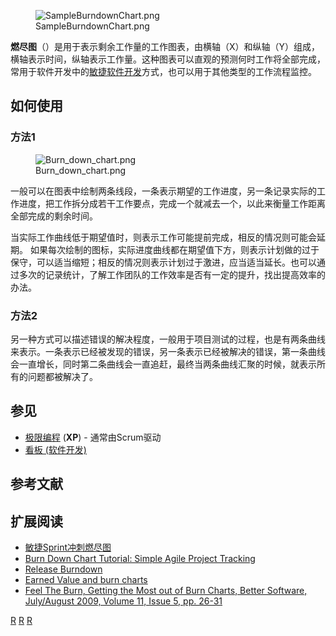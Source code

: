 [[File:SampleBurndownChart.png|thumb]]

'''燃尽图'''（{{lang-en|'''burn down chart'''}}）是用于表示剩余工作量的工作图表，由横轴（X）和纵轴（Y）组成，横轴表示时间，纵轴表示工作量。这种图表可以直观的预测何时工作将全部完成，常用于软件开发中的[[敏捷软件开发|敏捷软件开发]]方式，也可以用于其他类型的工作流程监控。

== 如何使用 ==
=== 方法1 ===
[[File:Burn_down_chart.png|frame]]

一般可以在图表中绘制两条线段，一条表示期望的工作进度，另一条记录实际的工作进度，把工作拆分成若干工作要点，完成一个就减去一个，以此来衡量工作距离全部完成的剩余时间。

当实际工作曲线低于期望值时，则表示工作可能提前完成，相反的情况则可能会延期。
如果每次绘制的图标，实际进度曲线都在期望值下方，则表示计划做的过于保守，可以适当缩短；相反的情况则表示计划过于激进，应当适当延长。也可以通过多次的记录统计，了解工作团队的工作效率是否有一定的提升，找出提高效率的办法。

=== 方法2 ===
另一种方式可以描述错误的解决程度，一般用于项目测试的过程，也是有两条曲线来表示。一条表示已经被发现的错误，另一条表示已经被解决的错误，第一条曲线会一直增长，同时第二条曲线会一直追赶，最终当两条曲线汇聚的时候，就表示所有的问题都被解决了。

== 参见 ==
* [[极限编程|极限编程]] ('''XP''') - 通常由Scrum驱动
* [[看板_(软件开发)|看板 (软件开发)]]

== 参考文献 ==
{{Reflist}}

== 扩展阅读 ==
* [https://www.agilewalker.com/sprint-burndown-chart/ 敏捷Sprint冲刺燃尽图] {{Wayback|url=https://www.agilewalker.com/sprint-burndown-chart/ |date=20201202054250 }}
* [http://joel.inpointform.net/software-development/burn-down-charts-tutorial-simple-agile-project-tracking/ Burn Down Chart Tutorial: Simple Agile Project Tracking] {{Wayback|url=http://joel.inpointform.net/software-development/burn-down-charts-tutorial-simple-agile-project-tracking/ |date=20130707200105 }}
* [https://web.archive.org/web/20071101053001/http://www.mountaingoatsoftware.com/release_burndown Release Burndown]
* [http://alistair.cockburn.us/Earned-value+and+burn+charts Earned Value and burn charts] {{Wayback|url=http://alistair.cockburn.us/Earned-value+and+burn+charts |date=20170622112239 }}
* [http://idiacomputing.com/pub/BetterSoftware-BurnCharts.pdf Feel The Burn, Getting the Most out of Burn Charts, Better Software, July/August 2009, Volume 11, Issue 5, pp. 26-31] {{Wayback|url=http://idiacomputing.com/pub/BetterSoftware-BurnCharts.pdf |date=20210126135657 }}

[[Category:项目管理|R]]
[[Category:敏捷软件开发|R]]
[[Category:图表|R]]